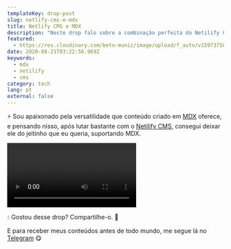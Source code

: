 ```yaml
---
templateKey: drop-post
slug: netlify-cms-e-mdx
title: Netlify CMS e MDX
description: "Neste drop falo sobre a combinação perfeita do Netilify CMS com MDX. "
featured:
  - https://res.cloudinary.com/beto-muniz/image/upload/f_auto/v1597375895/Text_ndukqo.jpg
date: 2020-08-21T03:22:56.969Z
keywords:
  - mdx
  - netilify
  - cms
category: tech
lang: pt
external: false
---
```


<Drop>

⚡️ Sou apaixonado pela versatilidade que conteúdo criado em [MDX](https://mdxjs.com/) oferece, e pensando nisso, após lutar bastante com o [Netilify CMS](https://www.netlifycms.org/), consegui deixar ele do jeitinho que eu queria, suportando MDX. 

<Video src="<https://res.cloudinary.com/beto-muniz/video/upload/v1597375425/Kapture_2020-08-14_at_0.22.35_gknmpk.mp4>" />

😋 Ficou legal, né? 

</Drop>

<Drop>

💧 Gostou desse drop? Compartilhe-o. 🤩

E para receber meus conteúdos antes de todo mundo, me segue lá no [Telegram](https://bit.ly/betomuniz-drops) 😋

</Drop>